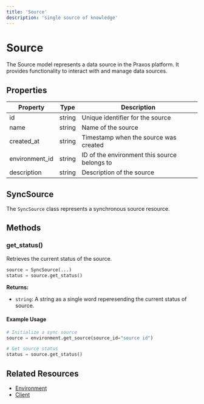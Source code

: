 ```yaml
---
title: 'Source'
description: 'single source of knowledge'
---
```



# Source

The Source model represents a data source in the Praxos platform. It provides functionality to interact with and manage data sources.

## Properties

| Property | Type | Description |
|----------|------|-------------|
| id | string | Unique identifier for the source |
| name | string | Name of the source |
| created_at | string | Timestamp when the source was created |
| environment_id | string | ID of the environment this source belongs to |
| description | string | Description of the source |

## SyncSource

The `SyncSource` class represents a synchronous source resource.

## Methods

### get_status()

Retrieves the current status of the source.

```python
source = SyncSource(...)
status = source.get_status()
```

**Returns:**
- `string`: A string as a single word reperesending the current status of source.

#### Example Usage

```python
# Initialize a sync source
source = environment.get_source(source_id="source id")

# Get source status
status = source.get_status()
```

## Related Resources

- [Environment](/environment)
- [Client](/docs/client) 